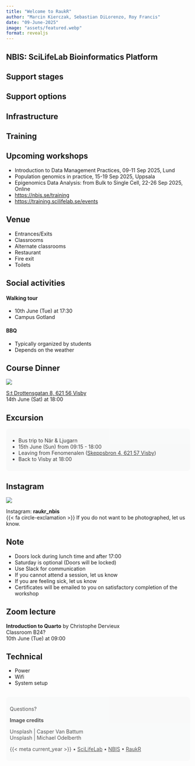 ```yaml
---
title: "Welcome to RaukR"
author: "Marcin Kierczak, Sebastian DiLorenzo, Roy Francis"
date: "09-June-2025"
image: "assets/featured.webp"
format: revealjs
---
```


## NBIS: SciLifeLab Bioinformatics Platform {background-image="assets/bioinformatics-platform.webp"}

## {background-image="assets/core-activities.webp"}

## Support stages {background-image="assets/support-stages.webp"}

## Support options {background-image="assets/support-options.webp"}

## Infrastructure {background-image="assets/infrastructure.webp"}

## Training {background-image="assets/training.webp"}

## Upcoming workshops

::: {.large}

- Introduction to Data Management Practices, 09-11 Sep 2025, Lund
- Population genomics in practice, 15-19 Sep 2025, Uppsala
- Epigenomics Data Analysis: from Bulk to Single Cell, 22-26 Sep 2025, Online
- <https://nbis.se/training>
- <https://training.scilifelab.se/events>

:::

## {background-image="assets/elixir.webp"}

## Venue {background-image="assets/campus.webp"}  

::: {.incremental}
- Entrances/Exits
- Classrooms
- Alternate classrooms
- Restaurant
- Fire exit
- Toilets
:::

## Social activities {background-image="assets/michael-odelberth-uQR7YByRHWk-unsplash-1.webp"}

::: {.fragment}

#### Walking tour

- 10th June (Tue) at 17:30
- Campus Gotland

:::
::: {.fragment}

#### BBQ

- Typically organized by students
- Depends on the weather

:::

## Course Dinner

![](assets/kapitalhusgarden.webp)  

[S:t Drottensgatan 8, 621 56 Visby](https://maps.app.goo.gl/RbvFqZktmTKJtuc48)  
14th June (Sat) at 18:00  

## Excursion {background-image="assets/casper-van-battum-3eOMkWeWVUc-unsplash.webp"}  

::: {style="background-color:#f8f9f9;padding:10px;border-radius:8px;opacity:0.85;"}
- Bus trip to När & Ljugarn
- 15th June (Sun) from 09:15 - 18:00
- Leaving from Fenomenalen ([Skeppsbron 4, 621 57 Visby](https://maps.app.goo.gl/uBYS5n8eHVDsjQdJA))  
- Back to Visby at 18:00  
:::

## Instagram

![](assets/insta.webp)

Instagram: [**raukr_nbis**]{.badge}  
{{< fa circle-exclamation >}} If you do not want to be photographed, let us know.  

## Note

::: {.incremental}
- Doors lock during lunch time and after 17:00
- Saturday is optional (Doors will be locked)
- Use Slack for communication
- If you cannot attend a session, let us know
- If you are feeling sick, let us know
- Certificates will be emailed to you on satisfactory completion of the workshop
:::

## Zoom lecture

::: {.large}
**Introduction to Quarto** by Christophe Dervieux  
Classroom B24?  
10th June (Tue) at 09:00  
:::

## Technical

- Power
- Wifi
- System setup

##  {background-image="assets/casper-van-battum-ZTGGdBgeCeE-unsplash.webp"}

::: {.v-center .center}
::: {style="background-color:#f8f9f9;padding:10px;border-radius:8px;opacity:0.75;"}

[Questions?]{.largest}

::: {.smaller}

**Image credits**

Unsplash | Casper Van Battum  
Unsplash | Michael Odelberth  

:::

[{{< meta current_year >}} • [SciLifeLab](https://www.scilifelab.se/) • [NBIS](https://nbis.se/) • [RaukR](https://nbisweden.github.io/raukr-2025)]{.smaller}

:::
:::
